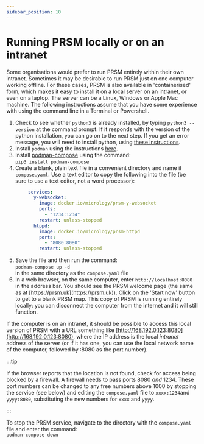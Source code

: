 ```yaml
---
sidebar_position: 10
---
```

# Running PRSM locally or on an intranet

Some organisations would prefer to run PRSM entirely within their own intranet.  Sometimes it may be desirable to run PRSM just on one computer working offline.  For these cases, PRSM is also available in 'containerised' form, which makes it easy to install it on a local server on an intranet, or even on a laptop.  The server can be a Linux, Windows or Apple Mac machine. The following instructions assume that you have some experience with using the command line in a Terminal or Powershell.

1. Check to see whether `python3` is already installed, by typing `python3 --version` at the command prompt.  If it responds with the version of the python installation, you can go on to the next step.  If you get an error message, you will need to install python, using [these instructions](https://www.python.org/downloads/).
1. Install `podman` using the instructions [here](https://podman.io/getting-started/installation).
1. Install [podman-compose](https://github.com/containers/podman-compose) using the command:  
 `pip3 install podman-compose`
1. Create a blank, plain text file in a convenient directory and name it `compose.yaml`. Use a text editor to copy the following into the file (be sure to use a text editor, not a word processor):  

```yaml
        services:
          y-websocket:
            image: docker.io/micrology/prsm-y-websocket
            ports: 
              - "1234:1234"
            restart: unless-stopped
          htppd:
            image: docker.io/micrology/prsm-httpd
            ports:
              - "8080:8080"
            restart: unless-stopped
```

5. Save the file and then run the command:  
`podman-compose up -d`  
in the same directory as the `compose.yaml` file
1. In a web browser,  on the same computer, enter `http://localhost:8080` in the address bar.  You should see the PRSM welcome page (the same as at [https://prsm.uk](https://prsm.uk)).  Click on the 'Start now' button to get to a blank PRSM map.  This copy of PRSM is running entirely locally: you can disconnect the computer from the internet and it will still function.  

If the computer is on an intranet, it should be possible to access this local version of PRSM with a URL something like [http://168.192.0.123:8080](http://168.192.0.123:8080), where the IP address is the local *intranet* address of the server (or if it has one, you can use the local network name of the computer, followed by :8080 as the port number).  

:::tip

If the browser reports that the location is not found, check for access being blocked by a firewall.  A firewall needs to pass ports 8080 *and* 1234.  These port numbers can be changed to any free numbers above 1000 by stopping the service (see below) and editing the `compose.yaml` file to `xxxx:1234`and `yyyy:8080`, substituting the new numbers for `xxxx` and `yyyy`.

:::

To stop the PRSM service, navigate to the directory with the `compose.yaml` file and enter the command:  
`podman-compose down`

